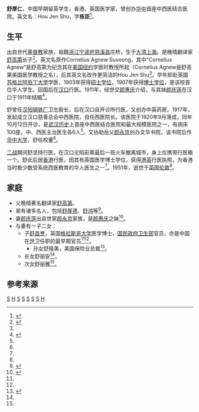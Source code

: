 '''舒厚仁'''{{BD|1879年||1951年||}}，中国早期留英学生，香港、英国医学家，曾创办[[华中|华中]]首座中西医结合医院。英文名：Hou Jen Shu，字'''栋臣'''<ref name="Page 98">{{cite book|volume= |title=《東成西就——七個華人基督教家族與中西交流百年》|author=羅元旭 |location=台北  |year=2014-05-01 |page=98 |isbn=9787108045096 |publisher=生活‧讀書‧新知三聯書店}}</ref>。

==生平==

出自世代[[基督教|基督教]]家族，祖籍[[浙江|浙江]][[宁波府|宁波府]][[慈溪县|慈溪县]]庄桥，生于[[大清|大清]][[上海|上海]]。是晚晴翻译家[[舒高第|舒高第]]长子<ref name="Shu Gaodi">{{cite web |url=http://www.bdcconline.net/zh-hans/stories/by-person/s/shu-gaodi.php |title=舒高第 |publisher=华人基督教人物词典 |access-date=2016-10-25 |archive-url=https://web.archive.org/web/20160919061141/http://www.bdcconline.net/zh-hans/stories/by-person/s/shu-gaodi.php |archive-date=2016-09-19 |dead-url=yes }}</ref>。英文名原作Cornelius Agnew Suvoong，其中“Cornelius Agnew”是舒高第为纪念其在[[美国|美国]][[纽约|纽约]]学医时教授所起（Cornelius Agnew是舒高第美国医学教授之名），后其英文名改作更简洁的Hou Jen Shu<ref name="Page 98"/>。早年即赴英国[[苏格兰|苏格兰]][[阿伯丁大学|阿伯丁大学]]学医，1903年获得[[硕士学位|硕士学位]]，1907年获得[[博士学位|博士学位]]，是该校首位华人学生。回国后在[[汉口|汉口]]行医。1911年，经世交[[颜惠庆|颜惠庆]]介绍，与其妹[[颜庆莲|颜庆莲]]在汉口于1911年结婚<ref name="Page 99">{{cite book|volume= |title=《東成西就——七個華人基督教家族與中西交流百年》|author=羅元旭 |location=台北  |year=2014-05-01 |page=99 |isbn=9787108045096 |publisher=生活‧讀書‧新知三聯書店}}</ref>。

舒曾任[[汉阳铁厂|汉阳钢铁厂]]卫生股长，后在汉口自开诊所行医，又创办中英药房。1917年，发起成立汉口慈善总会中西医院，自任西医院长。该医院于1920年9月落成，同年10月12日开诊，是[[武汉历史|武汉历史]]上首座中西医结合医院和最大规模医院之一，有病床100座，中、西医主治医生各6人<ref name="Page 99"/>。又协助岳父[[颜永京|颜永京]]创办文华书院，该书院后作[[华中大学|华中大学]]，舒任校董<ref name="Page 99"/>。

[[二战|二战]]期间舒坚持行医，在汉口沦陷前乘最后一班火车撤离城市，身上仅携带行医箱一个。舒此后居[[香港|香港]]行医，因其有英国医学博士学位，获得[[港英|港英]]行医执照，为香港当时极少数受系统西医教育的华人医生之一<ref name="Page 99"/>。1951年，逝世于[[英国|英国]][[伦敦|伦敦]]<ref name="Page 99"/>。

==家庭==
* 父晚晴著名翻译家[[舒高第|舒高第]]。
* 弟有诸多名人，包括[[舒厚德|舒厚德]]、[[舒鸿|舒鸿]]等<ref>{{cite book|volume= |title=《東成西就——七個華人基督教家族與中西交流百年》|author=羅元旭 |location=台北  |year=2014-05-01 |page=101 |isbn=9787108045096 |publisher=生活‧讀書‧新知三聯書店}}</ref>。
* 妻[[颜庆莲|颜庆莲]]出自世家[[颜永京|颜永京]]家族，是[[颜惠庆|颜惠庆]]之妹<ref>{{cite web |url=http://www.zhuanjiwenxue.com/wenhuayishu/187/6643.html |title=由低而高的曹氏显赫家族（5） |publisher=传记文学 |author=《清华之父曹云祥》 }}{{Dead link|date=2018年11月 |bot=InternetArchiveBot |fix-attempted=yes }}</ref>。
* 与妻有一子二女：
** 子[[舒昌誉|舒昌誉]]，英国[[格拉斯哥大学|格拉斯哥大学]]医学博士，[[国民政府|国民政府]][[中華民國衛生福利部|卫生部]]官员，亦是中国在[[世卫|世卫]]任职的最早期官员<ref name="Shu Gaodi"/><ref name="Page 99"/>。
*** 孙女舒隆美，美国保险业总裁<ref name="Page 100">{{cite book|volume= |title=《東成西就——七個華人基督教家族與中西交流百年》|author=羅元旭 |location=台北  |year=2014-05-01 |page=100 |isbn=9787108045096 |publisher=生活‧讀書‧新知三聯書店}}</ref>。
** 长女舒丽安<ref name="Page 100"/>。
** 次女舒丽雅<ref name="Page 100"/>。

==参考来源==
{{reflist|2}}

[[Category:慈溪人|S]]
[[Category:庄桥舒氏|H]]
[[Category:宁波裔上海人|S]]
[[Category:中国医学家|S]]
[[Category:香港宁波人|S]]
[[Category:香港医生|S]]
[[Category:寧波裔英國人|S]]
[[Category:舒高第家族|H]]
